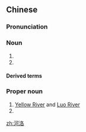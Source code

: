 ==Chinese==
{{zh-forms}}
{{wikipedia|lang=zh}}

===Pronunciation===
{{zh-pron
|m=héluò
|c=ho4 lok3
|cat=n,pn
}}

===Noun===
{{zh-noun}}

# {{w|Hoklo people}}
# {{zh-abbrev|河圖洛書}}

====Derived terms====
{{zh-der|河洛話|河洛人}}

===Proper noun===
{{zh-proper}}

# [[Yellow River]] and [[w:Luo River (Henan)|Luo River]]
# {{zh-alt-name|中原}}

[[zh:河洛]]